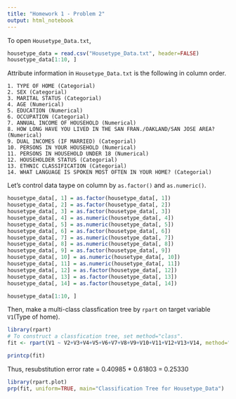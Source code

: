 ```yaml
---
title: "Homework 1 - Problem 2"
output: html_notebook
---
```


To open ```Housetype_Data.txt```,

```r
housetype_data = read.csv("Housetype_Data.txt", header=FALSE)
housetype_data[1:10, ]
```

Attribute information in ```Housetype_Data.txt``` is the following in column order.

```
1. TYPE OF HOME (Categorial)
2. SEX (Categorial)
3. MARITAL STATUS (Categorial)
4. AGE (Numerical)
5. EDUCATION (Numerical)
6. OCCUPATION (Categorial)
7. ANNUAL INCOME OF HOUSEHOLD (Numerical)
8. HOW LONG HAVE YOU LIVED IN THE SAN FRAN./OAKLAND/SAN JOSE AREA? (Numerical)
9. DUAL INCOMES (IF MARRIED) (Categorial)
10. PERSONS IN YOUR HOUSEHOLD (Numerical)
11. PERSONS IN HOUSEHOLD UNDER 18 (Numerical)
12. HOUSEHOLDER STATUS (Categorial)
13. ETHNIC CLASSIFICATION (Categorial)
14. WHAT LANGUAGE IS SPOKEN MOST OFTEN IN YOUR HOME? (Categorial)
```

Let's control data taype on column by ```as.factor()``` and ```as.numeric()```.
```r
housetype_data[, 1] = as.factor(housetype_data[, 1])
housetype_data[, 2] = as.factor(housetype_data[, 2])
housetype_data[, 3] = as.factor(housetype_data[, 3])
housetype_data[, 4] = as.numeric(housetype_data[, 4])
housetype_data[, 5] = as.numeric(housetype_data[, 5])
housetype_data[, 6] = as.factor(housetype_data[, 6])
housetype_data[, 7] = as.numeric(housetype_data[, 7])
housetype_data[, 8] = as.numeric(housetype_data[, 8])
housetype_data[, 9] = as.factor(housetype_data[, 9])
housetype_data[, 10] = as.numeric(housetype_data[, 10])
housetype_data[, 11] = as.numeric(housetype_data[, 11])
housetype_data[, 12] = as.factor(housetype_data[, 12])
housetype_data[, 13] = as.factor(housetype_data[, 13])
housetype_data[, 14] = as.factor(housetype_data[, 14])

housetype_data[1:10, ]
```

Then, make a multi-class classfication tree by ```rpart``` on target variable ```V1```(Type of home).
```r
library(rpart)
# To construct a classfication tree, set method="class".
fit <- rpart(V1 ~ V2+V3+V4+V5+V6+V7+V8+V9+V10+V11+V12+V13+V14, method="class", data = housetype_data, control = rpart.control(cp = 0.0018))
```

```r
printcp(fit)
```

Thus, resubstitution error rate = 0.40985 * 0.61803 = 0.25330

```r
library(rpart.plot)
prp(fit, uniform=TRUE, main="Classification Tree for Housetype_Data")
```